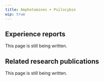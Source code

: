 ---
title: Amphetamines + Psilocybin
wip: true
---

## Experience reports

This page is still being written.

## Related research publications

This page is still being written.

